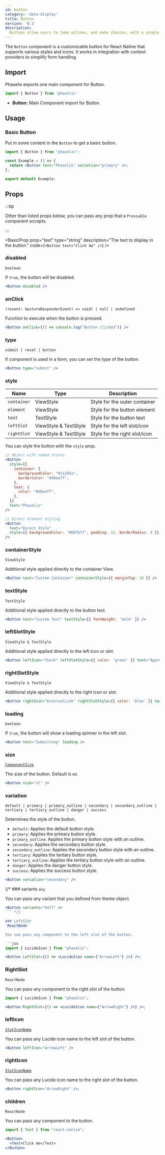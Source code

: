 ```yaml
---
id: button
category: 'data-display'
title: Button
version: '0.1'
description:
  Buttons allow users to take actions, and make choices, with a single tap.
---
```



The `Button` component is a customizable button for React Native that supports various styles and icons. It works in integration with context providers to simplify form handling.

## Import

Phaselis exports one main component for Button.

```js
import { Button } from 'phaselis'
```

- **Button:** Main Component import for Button

## Usage

### Basic Button

Put in some content in the `Button` to get a basic button.

```jsx
import { Button } from "phaselis";

const Example = () => {
  return <Button text="Phaselis" variation="primary" />;
};

export default Example;
```

## Props

:::tip

Other than listed props below, you can pass any prop that a `Pressable` component accepts.

:::

<BasicProp 
  prop="text" 
  type="string" 
  description="The text to display in the button." 
  code={`<Button text="Click me" />`} />

### disabled
`boolean` 

If `true`, the button will be disabled.

```jsx
<Button disabled />
```



### onClick 
`((event: GestureResponderEvent) => void) | null | undefined`

Function to execute when the button is pressed.

```jsx
<Button onClick={() => console.log("Button clicked")} />
```

### type 
`submit | reset | button`

If component is used in a form, you can set the type of the button.

```jsx
<Button type="submit" /> 
```

### style
| Name | Type | Description |
| ---- | ---- | ---- |
| `container` | ViewStyle | Style for the outer container |
| `element` | ViewStyle | Style for the button element |
| `text` | TextStyle | Style for the button text |
| `leftSlot` | ViewStyle & TextStyle | Style for the left slot/icon |
| `rightSlot` | ViewStyle & TextStyle | Style for the right slot/icon |

You can style the button with the `style` prop.

```jsx  
// Object with named styles
<Button
  style={{
    container: {
      backgroundColor: "#11295a",
      borderColor: "#d8eeff",
    },
    text: {
      color: "#d8eeff",
    },
  }}
  text="Phaselis"
/>

// Direct element styling
<Button
  text="Direct Style"
  style={{ backgroundColor: "#007bff", padding: 15, borderRadius: 8 }}
/>
```

### containerStyle
`ViewStyle`

Additional style applied directly to the container View.

```jsx
<Button text="Custom Container" containerStyle={{ marginTop: 10 }} />
```

### textStyle
`TextStyle`

Additional style applied directly to the button text.

```jsx
<Button text="Custom Text" textStyle={{ fontWeight: 'bold' }} />
```

### leftSlotStyle
`ViewStyle & TextStyle`

Additional style applied directly to the left icon or slot.

```jsx
<Button leftIcon="Check" leftSlotStyle={{ color: 'green' }} text="Approved" />
```

### rightSlotStyle
`ViewStyle & TextStyle`

Additional style applied directly to the right icon or slot.

```jsx
<Button rightIcon="ExternalLink" rightSlotStyle={{ color: 'blue' }} text="Visit" />
```

### loading
`boolean`

If `true`, the button will show a loading spinner in the left slot.

```jsx
<Button text="Submitting" loading />  
```

### size 
[`ComponentSize`](../theming-and-styling/component-size.mdx)

The size of the button. Default is `md`.

```jsx
<Button size="xl" />  
```

### variation  
`default | primary | primary_outline | secondary | secondary_outline | tertiary | tertiary_outline | danger | success`  

Determines the style of the button.  
- `default`: Applies the default button style.  
- `primary`: Applies the primary button style.  
- `primary_outline`: Applies the primary button style with an outline.  
- `secondary`: Applies the secondary button style.  
- `secondary_outline`: Applies the secondary button style with an outline.  
- `tertiary`: Applies the tertiary button style.  
- `tertiary_outline`: Applies the tertiary button style with an outline.  
- `danger`: Applies the danger button style.  
- `success`: Applies the success button style.

```jsx
<Button variation="secondary" />
```

{/* ### variants
`any`

You can pass any variant that you defined from theme object.

```jsx
<Button variants="half" />  
``` */}

### LeftSlot
`ReactNode`

You can pass any component to the left slot of the button.

```jsx
import { LucideIcon } from "phaselis";
```
```jsx
<Button LeftSlot={() => <LucideIcon name={"ArrowLeft"} />} />;
```

### RightSlot
`ReactNode`

You can pass any component to the right slot of the button.

```jsx
import { LucideIcon } from "phaselis";
```
```jsx
<Button RightSlot={() => <LucideIcon name={"ArrowRight"} />} />;
```

### leftIcon
[`SlotIconName`](https://lucide.dev/icons/)

You can pass any Lucide icon name to the left slot of the button.

```jsx
<Button leftIcon="ArrowLeft" />
```

### rightIcon
[`SlotIconName`](https://lucide.dev/icons/)

You can pass any Lucide icon name to the right slot of the button.

```jsx
<Button rightIcon="ArrowRight" />;
```

### children
`ReactNode`

You can pass any component to the button.

```jsx
import { Text } from "react-native";
```
```jsx
<Button>
  <Text>Click me</Text>
</Button>
```
